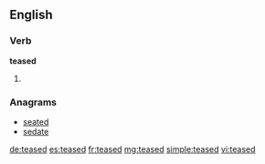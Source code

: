 ==English==

===Verb===
'''teased'''

# {{en-past of|tease}}

===Anagrams===
* [[seated#English|seated]]
* [[sedate#English|sedate]]

[[de:teased]]
[[es:teased]]
[[fr:teased]]
[[mg:teased]]
[[simple:teased]]
[[vi:teased]]